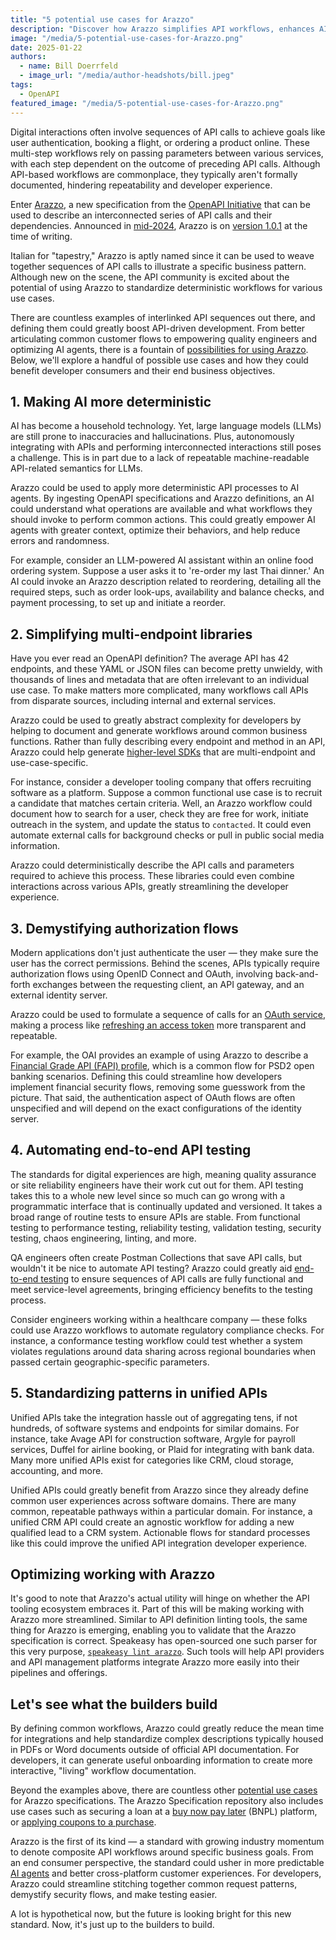 ```yaml
---
title: "5 potential use cases for Arazzo"
description: "Discover how Arazzo simplifies API workflows, enhances AI accuracy, and streamlines development, security, and testing."
image: "/media/5-potential-use-cases-for-Arazzo.png"
date: 2025-01-22
authors:
  - name: Bill Doerrfeld
  - image_url: "/media/author-headshots/bill.jpeg"
tags:
  - OpenAPI
featured_image: "/media/5-potential-use-cases-for-Arazzo.png"
---
```




Digital interactions often involve sequences of API calls to achieve goals like user authentication, booking a flight, or ordering a product online. These multi-step workflows rely on passing parameters between various services, with each step dependent on the outcome of preceding API calls. Although API-based workflows are commonplace, they typically aren't formally documented, hindering repeatability and developer experience.

Enter [Arazzo](https://github.com/OAI/Arazzo-Specification), a new specification from the [OpenAPI Initiative](https://www.openapis.org/) that can be used to describe an interconnected series of API calls and their dependencies. Announced in [mid-2024](https://youtu.be/EQaGHjMIcD8?si=CxVLfxyLAn7cESM2), Arazzo is on [version 1.0.1](https://github.com/OAI/Arazzo-Specification/pull/318) at the time of writing. 

Italian for "tapestry," Arazzo is aptly named since it can be used to weave together sequences of API calls to illustrate a specific business pattern. Although new on the scene, the API community is excited about the potential of using Arazzo to standardize deterministic workflows for various use cases.

There are countless examples of interlinked API sequences out there, and defining them could greatly boost API-driven development. From better articulating common customer flows to empowering quality engineers and optimizing AI agents, there is a fountain of [possibilities for using Arazzo](https://nordicapis.com/3-example-use-cases-for-arazzo-descriptions/). Below, we'll explore a handful of possible use cases and how they could benefit developer consumers and their end business objectives.

## 1. Making AI more deterministic

AI has become a household technology. Yet, large language models (LLMs) are still prone to inaccuracies and hallucinations. Plus, autonomously integrating with APIs and performing interconnected interactions still poses a challenge. This is in part due to a lack of repeatable machine-readable API-related semantics for LLMs.

Arazzo could be used to apply more deterministic API processes to AI agents. By ingesting OpenAPI specifications and Arazzo definitions, an AI could understand what operations are available and what workflows they should invoke to perform common actions. This could greatly empower AI agents with greater context, optimize their behaviors, and help reduce errors and randomness.

For example, consider an LLM-powered AI assistant within an online food ordering system. Suppose a user asks it to 're-order my last Thai dinner.' An AI could invoke an Arazzo description related to reordering, detailing all the required steps, such as order look-ups, availability and balance checks, and payment processing, to set up and initiate a reorder.

## 2. Simplifying multi-endpoint libraries

Have you ever read an OpenAPI definition? The average API has 42 endpoints, and these YAML or JSON files can become pretty unwieldy, with thousands of lines and metadata that are often irrelevant to an individual use case. To make matters more complicated, many workflows call APIs from disparate sources, including internal and external services.

Arazzo could be used to greatly abstract complexity for developers by helping to document and generate workflows around common business functions. Rather than fully describing every endpoint and method in an API, Arazzo could help generate [higher-level SDKs](https://speakeasy.hashnode.dev/apis-vs-sdks-why-you-should-always-have-both) that are multi-endpoint and use-case-specific. 

For instance, consider a developer tooling company that offers recruiting software as a platform. Suppose a common functional use case is to recruit a candidate that matches certain criteria. Well, an Arazzo workflow could document how to search for a user, check they are free for work, initiate outreach in the system, and update the status to `contacted`. It could even automate external calls for background checks or pull in public social media information.

Arazzo could deterministically describe the API calls and parameters required to achieve this process. These libraries could even combine interactions across various APIs, greatly streamlining the developer experience.

## 3. Demystifying authorization flows

Modern applications don't just authenticate the user — they make sure the user has the correct permissions. Behind the scenes, APIs typically require authorization flows using OpenID Connect and OAuth, involving back-and-forth exchanges between the requesting client, an API gateway, and an external identity server. 

Arazzo could be used to formulate a sequence of calls for an [OAuth service](https://github.com/OAI/Arazzo-Specification/blob/main/examples/1.0.0/oauth.arazzo.yaml), making a process like [refreshing an access token](https://github.com/OAI/Arazzo-Specification/blob/main/examples/1.0.0/oauth.arazzo.yaml) more transparent and repeatable. 

For example, the OAI provides an example of using Arazzo to describe a [Financial Grade API (FAPI) profile](https://github.com/OAI/Arazzo-Specification/blob/main/examples/1.0.0/FAPI-PAR.arazzo.yaml), which is a common flow for PSD2 open banking scenarios. Defining this could streamline how developers implement financial security flows, removing some guesswork from the picture. That said, the authentication aspect of OAuth flows are often unspecified and will depend on the exact configurations of the identity server. 


## 4. Automating end-to-end API testing

The standards for digital experiences are high, meaning quality assurance or site reliability engineers have their work cut out for them. API testing takes this to a whole new level since so much can go wrong with a programmatic interface that is continually updated and versioned. It takes a broad range of routine tests to ensure APIs are stable. From functional testing to performance testing, reliability testing, validation testing, security testing, chaos engineering, linting, and more. 

QA engineers often create Postman Collections that save API calls, but wouldn't it be nice to automate API testing? Arazzo could greatly aid [end-to-end testing](https://www.speakeasy.com/post/e2e-testing-arazzo) to ensure sequences of API calls are fully functional and meet service-level agreements, bringing efficiency benefits to the testing process.

Consider engineers working within a healthcare company — these folks could use Arazzo workflows to automate regulatory compliance checks. For instance, a conformance testing workflow could test whether a system violates regulations around data sharing across regional boundaries when passed certain geographic-specific parameters.

## 5. Standardizing patterns in unified APIs

Unified APIs take the integration hassle out of aggregating tens, if not hundreds, of software systems and endpoints for similar domains. For instance, take Avage API for construction software, Argyle for payroll services, Duffel for airline booking, or Plaid for integrating with bank data. Many more unified APIs exist for categories like CRM, cloud storage, accounting, and more.

Unified APIs could greatly benefit from Arazzo since they already define common user experiences across software domains. There are many common, repeatable pathways within a particular domain. For instance, a unified CRM API could create an agnostic workflow for adding a new qualified lead to a CRM system. Actionable flows for standard processes like this could improve the unified API integration developer experience.

## Optimizing working with Arazzo

It's good to note that Arazzo's actual utility will hinge on whether the API tooling ecosystem embraces it. Part of this will be making working with Arazzo more streamlined. Similar to API definition linting tools, the same thing for Arazzo is emerging, enabling you to validate that the Arazzo specification is correct. Speakeasy has open-sourced one such parser for this very purpose, [`speakeasy lint arazzo`](https://www.speakeasy.com/docs/speakeasy-reference/cli/lint/arazzo). Such tools will help API providers and API management platforms integrate Arazzo more easily into their pipelines and offerings.

## Let's see what the builders build

By defining common workflows, Arazzo could greatly reduce the mean time for integrations and help standardize complex descriptions typically housed in PDFs or Word documents outside of official API documentation. For developers, it can generate useful onboarding information to create more interactive, "living" workflow documentation.

Beyond the examples above, there are countless other [potential use cases](https://nordicapis.com/3-example-use-cases-for-arazzo-descriptions/) for Arazzo specifications. The Arazzo Specification repository also includes use cases such as securing a loan at a [buy now pay later](https://github.com/OAI/Arazzo-Specification/blob/main/examples/1.0.0/bnpl-arazzo.yaml) (BNPL) platform, or [applying coupons to a purchase](https://github.com/OAI/Arazzo-Specification/blob/main/examples/1.0.0/pet-coupons.arazzo.yaml). 

Arazzo is the first of its kind — a standard with growing industry momentum to denote composite API workflows around specific business goals. From an end consumer perspective, the standard could usher in more predictable [AI agents](https://thenewstack.io/its-time-to-start-preparing-apis-for-the-ai-agent-era/) and better cross-platform customer experiences. For developers, Arazzo could streamline stitching together common request patterns, demystify security flows, and make testing easier. 

A lot is hypothetical now, but the future is looking bright for this new standard. Now, it's just up to the builders to build.
